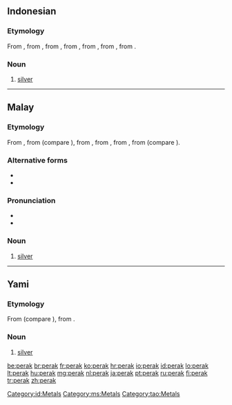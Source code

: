 ==Indonesian==

===Etymology===
From {{etyl|ms|id}} {{term|perak|lang=ms}}, from {{term|pirak|lang=ms}}, from {{proto|Malayic|pirak|lang=id}}, from {{proto|Malayo-Chamic|lang=id}}, from {{proto|Malayo-Sumbawan|lang=id}}, from {{proto|Sunda-Sulawesi|lang=id}}, from {{proto|Western Malayo-Polynesian|lang=id}}.

===Noun===
{{head|id|noun}}

# [[silver]] {{qualifier|metal}}

[[Category:id:Metals]]

----

==Malay==

===Etymology===
From {{term|pirak|lang=ms}}, from {{proto|Malayic|pirak|lang=ms}} (compare {{etyl|id|-}} {{term|perak|lang=id}}), from {{proto|Malayo-Chamic|lang=ms}}, from {{proto|Malayo-Sumbawan|lang=ms}}, from {{proto|Sunda-Sulawesi|lang=ms}}, from {{proto|Western Malayo-Polynesian|lang=ms}} (compare {{etyl|tl|-}} {{term|pilak|lang=tl}}).

===Alternative forms===
* {{l|ms|pirak}}
* {{l|ms|Perak}}

===Pronunciation===
* {{IPA|/peraʔ/|lang=ms}}
* {{rhymes|eraʔ|raʔ|aʔ|lang=ms}}

===Noun===
{{head|ms|noun}}

# [[silver]] {{gloss|metal}}

[[Category:ms:Metals]]

----

==Yami==

===Etymology===
From {{proto|Philipine|lang=tao}} (compare {{etyl|tl|-}} {{term|pilak|lang=tl}}), from {{proto|Western Malayo-Polynesian|lang=tao}}.

===Noun===
{{head|tao|noun}}

# [[silver]] {{gloss|metal}}

[[Category:tao:Metals]]

[[be:perak]]
[[br:perak]]
[[fr:perak]]
[[ko:perak]]
[[hr:perak]]
[[io:perak]]
[[id:perak]]
[[lo:perak]]
[[lt:perak]]
[[hu:perak]]
[[mg:perak]]
[[nl:perak]]
[[ja:perak]]
[[pt:perak]]
[[ru:perak]]
[[fi:perak]]
[[tr:perak]]
[[zh:perak]]